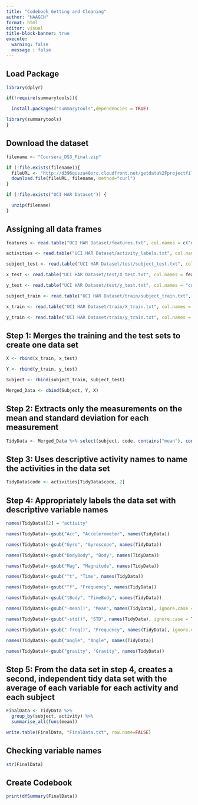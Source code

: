 ---
title: "Codebook Getting and Cleaning"
author: "HAAGCH"
format: html
editor: visual
title-block-banner: true
execute:
  warning: false
  message : false
---

## Load Package
```{r}
library(dplyr)

if(!require(summarytools)){

  install.packages("summarytools",dependencies = TRUE)

library(summarytools)
}
```
## Download the dataset
```{r}
filename <- "Coursera_DS3_Final.zip"

if (!file.exists(filename)){
  fileURL <- "http://d396qusza40orc.cloudfront.net/getdata%2Fprojectfiles%2FUCI%20HAR%20Dataset.zip"
  download.file(fileURL, filename, method="curl")
}  

if (!file.exists("UCI HAR Dataset")) { 

  unzip(filename) 
}
```
## Assigning all data frames
```{r}
features <- read.table("UCI HAR Dataset/features.txt", col.names = c("n","functions"))

activities <- read.table("UCI HAR Dataset/activity_labels.txt", col.names = c("code", "activity"))

subject_test <- read.table("UCI HAR Dataset/test/subject_test.txt", col.names = "subject")

x_test <- read.table("UCI HAR Dataset/test/X_test.txt", col.names = features$functions)

y_test <- read.table("UCI HAR Dataset/test/y_test.txt", col.names = "code")

subject_train <- read.table("UCI HAR Dataset/train/subject_train.txt", col.names = "subject")

x_train <- read.table("UCI HAR Dataset/train/X_train.txt", col.names = features$functions)

y_train <- read.table("UCI HAR Dataset/train/y_train.txt", col.names = "code")
```
## Step 1: Merges the training and the test sets to create one data set
```{r}
X <- rbind(x_train, x_test)

Y <- rbind(y_train, y_test)

Subject <- rbind(subject_train, subject_test)

Merged_Data <- cbind(Subject, Y, X)
```
## Step 2: Extracts only the measurements on the mean and standard deviation for each measurement
```{r}
TidyData <- Merged_Data %>% select(subject, code, contains("mean"), contains("std"))
```
## Step 3: Uses descriptive activity names to name the activities in the data set
```{r}
TidyData$code <- activities[TidyData$code, 2]
```
## Step 4: Appropriately labels the data set with descriptive variable names
```{r}
names(TidyData)[2] = "activity"

names(TidyData)<-gsub("Acc", "Accelerometer", names(TidyData))

names(TidyData)<-gsub("Gyro", "Gyroscope", names(TidyData))

names(TidyData)<-gsub("BodyBody", "Body", names(TidyData))

names(TidyData)<-gsub("Mag", "Magnitude", names(TidyData))

names(TidyData)<-gsub("^t", "Time", names(TidyData))

names(TidyData)<-gsub("^f", "Frequency", names(TidyData))

names(TidyData)<-gsub("tBody", "TimeBody", names(TidyData))

names(TidyData)<-gsub("-mean()", "Mean", names(TidyData), ignore.case = TRUE)

names(TidyData)<-gsub("-std()", "STD", names(TidyData), ignore.case = TRUE)

names(TidyData)<-gsub("-freq()", "Frequency", names(TidyData), ignore.case = TRUE)

names(TidyData)<-gsub("angle", "Angle", names(TidyData))

names(TidyData)<-gsub("gravity", "Gravity", names(TidyData))
```
## Step 5: From the data set in step 4, creates a second, independent tidy data set with the average of each variable for each activity and each subject
```{r}
FinalData <- TidyData %>%
  group_by(subject, activity) %>%
  summarise_all(funs(mean))

write.table(FinalData, "FinalData.txt", row.name=FALSE)
```
## Checking variable names
```{r}
str(FinalData)
```
## Create Codebook
```{r}
print(dfSummary(FinalData))
```



































